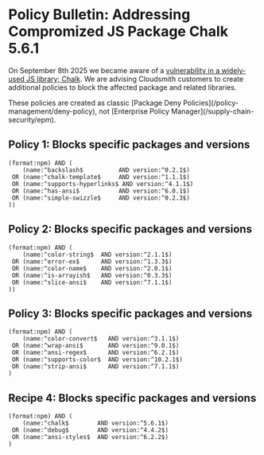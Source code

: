 
# Policy Bulletin: Addressing Compromized JS Package Chalk 5.6.1

On September 8th 2025 we became aware of a [vulnerability in a widely-used JS library; Chalk](https://github.com/chalk/chalk/issues/656#issuecomment-3266894253). We are advising Cloudsmith customers to create additional policies to block the affected package and related libraries.

<Note variant="note" headline="Classic Policies">
These policies are created as classic [Package Deny Policies](/policy-management/deny-policy), not [Enterprise Policy Manager](/supply-chain-security/epm).
</Note>

## Policy 1: Blocks specific packages and versions

```rego
(format:npm) AND (
    (name:^backslash$          AND version:^0.2.1$)
 OR (name:^chalk-template$     AND version:^1.1.1$)
 OR (name:^supports-hyperlinks$ AND version:^4.1.1$)
 OR (name:^has-ansi$           AND version:^6.0.1$)
 OR (name:^simple-swizzle$     AND version:^0.2.3$)
))
```

## Policy 2: Blocks specific packages and versions

```rego
(format:npm) AND (
    (name:^color-string$  AND version:^2.1.1$)
 OR (name:^error-ex$      AND version:^1.3.3$)
 OR (name:^color-name$    AND version:^2.0.1$)
 OR (name:^is-arrayish$   AND version:^0.3.3$)
 OR (name:^slice-ansi$    AND version:^7.1.1$)
))
```

## Policy 3: Blocks specific packages and versions

```rego
(format:npm) AND (
    (name:^color-convert$   AND version:^3.1.1$)
 OR (name:^wrap-ansi$       AND version:^9.0.1$)
 OR (name:^ansi-regex$      AND version:^6.2.1$)
 OR (name:^supports-color$  AND version:^10.2.1$)
 OR (name:^strip-ansi$      AND version:^7.1.1$)
)
```

## Recipe 4: Blocks specific packages and versions

```rego
(format:npm) AND (
    (name:^chalk$        AND version:^5.6.1$)
 OR (name:^debug$        AND version:^4.4.2$)
 OR (name:^ansi-styles$  AND version:^6.2.2$)
)
```
